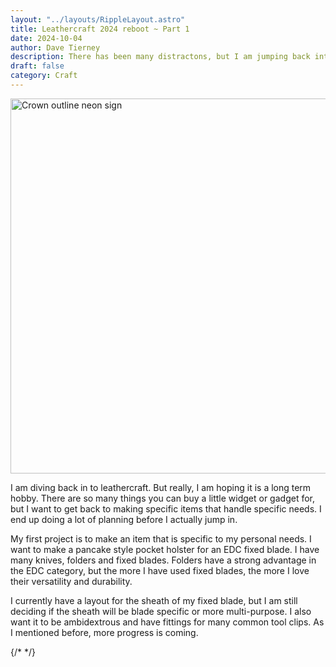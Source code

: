 ```yaml
---
layout: "../layouts/RippleLayout.astro"
title: Leathercraft 2024 reboot ~ Part 1
date: 2024-10-04
author: Dave Tierney
description: There has been many distractons, but I am jumping back into leathercraft
draft: false
category: Craft
---
```



<Image src={crown} alt="Crown outline neon sign" height="600" width="1200" />

I am diving back in to leathercraft. But really, I am hoping it is a long term hobby. There are so many things you can buy a little widget or gadget for, but I want to get back to making specific items that handle specific needs. I end up doing a lot of planning before I actually jump in.

My first project is to make an item that is specific to my personal needs. I want to make a pancake style pocket holster for an EDC fixed blade. I have many knives, folders and fixed blades. Folders have a strong advantage in the EDC category, but the more I have used fixed blades, the more I love their versatility and durability.

I currently have a layout for the sheath of my fixed blade, but I am still deciding if the sheath will be blade specific or more multi-purpose. I also want it to be ambidextrous and have fittings for many common tool clips. As I mentioned before, more progress is coming.

{/* <a href="" target="_blank" rel="noopener" className="whitespace-nowrap underline decoration-neon transition hover:text-neon"></a> */}

